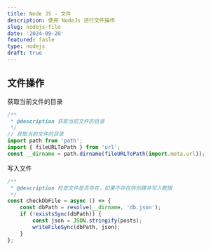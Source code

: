 ```yaml
---
title: Node JS - 文件
description: 使用 NodeJs 进行文件操作
slug: nodejs-file
date: '2024-09-20'
featured: fasle
type: nodejs
draft: true
---
```


## 文件操作

获取当前文件的目录

```js
/**
 * @description 获取当前文件的目录
 */
// 获取当前文件的目录
import path from 'path';
import { fileURLToPath } from 'url';
const __dirname = path.dirname(fileURLToPath(import.meta.url));
```

写入文件

```js
/**
 * @description 检查文件是否存在，如果不存在则创建并写入数据
 */
const checkDbFile = async () => {
    const dbPath = resolve(__dirname, 'db.json');
    if (!existsSync(dbPath)) {
        const json = JSON.stringify(posts);
        writeFileSync(dbPath, json);
    }
};
```
